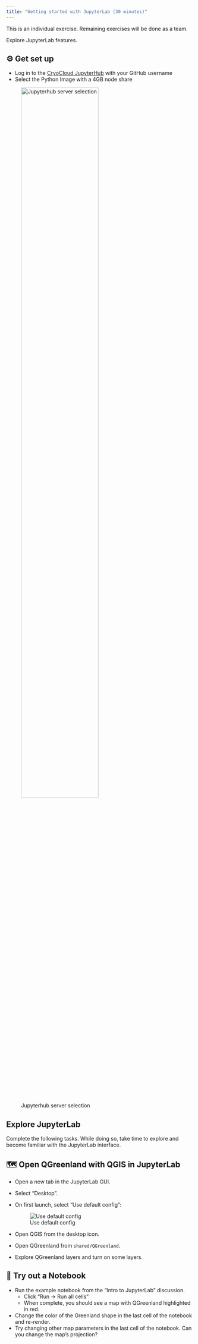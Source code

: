 ```yaml
---
title: "Getting started with JupyterLab (30 minutes)"
---
```


::: {.callout-note}
This is an individual exercise. Remaining exercises will be done as a team.
:::

Explore JupyterLab features.


## ⚙️ Get set up

* Log in to the [CryoCloud JupyterHub](https://hub.cryointhecloud.com) with your
  GitHub username
* Select the Python Image with a 4GB node share

![Jupyterhub server selection](/_media/jupyterhub_server_selection.png){width="70%"}


## Explore JupyterLab

Complete the following tasks. While doing so, take time to explore and become
familiar with the JupyterLab interface.


## 🗺️ Open QGreenland with QGIS in JupyterLab

* Open a new tab in the JupyterLab GUI.
* Select "Desktop".
* On first launch, select "Use default config":

    ![Use default config](/_media/xfce_first_launch.png)

* Open QGIS from the desktop icon.
* Open QGreenland from `shared/QGreenland`.
* Explore QGreenland layers and turn on some layers.


## 🧪 Try out a Notebook

* Run the example notebook from the "Intro to JupyterLab" discussion.
    * Click "Run -> Run all cells"
    * When complete, you should see a map with QGreenland highlighted in red.
* Change the color of the Greenland shape in the last cell of the notebook and
  re-render.
* Try changing other map parameters in the last cell of the notebook. Can you
  change the map's projection?
